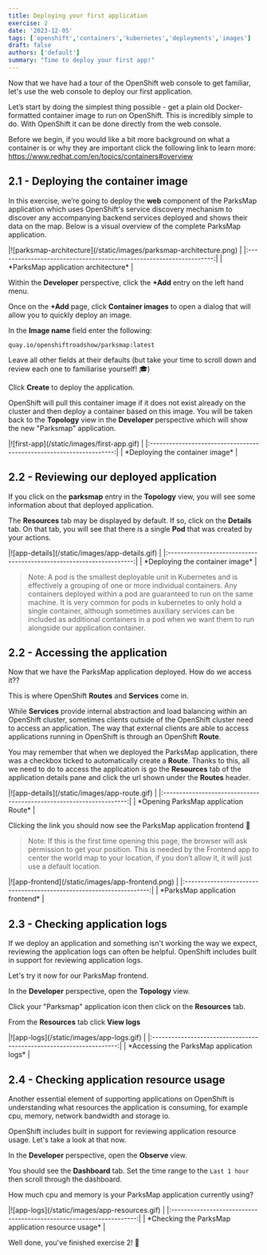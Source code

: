 ```yaml
---
title: Deploying your first application
exercise: 2
date: '2023-12-05'
tags: ['openshift','containers','kubernetes','deployments','images']
draft: false
authors: ['default']
summary: "Time to deploy your first app!"
---
```



Now that we have had a tour of the OpenShift web console to get familiar, let's use the web console to deploy our first application.

Let’s start by doing the simplest thing possible - get a plain old Docker-formatted container image to run on OpenShift. This is incredibly simple to do. With OpenShift it can be done directly from the web console.

Before we begin, if you would like a bit more background on what a container is or why they are important click the following link to learn more: https://www.redhat.com/en/topics/containers#overview


## 2.1 - Deploying the container image

In this exercise, we’re going to deploy the **web** component of the ParksMap application which uses OpenShift's service discovery mechanism to discover any accompanying backend services deployed and shows their data on the map. Below is a visual overview of the complete ParksMap application.

<Zoom>
|![parksmap-architecture](/static/images/parksmap-architecture.png) | 
|:-------------------------------------------------------------------:|
| *ParksMap application architecture*                                 |
</Zoom>

Within the **Developer** perspective, click the **+Add** entry on the left hand menu.

Once on the **+Add** page, click **Container images** to open a dialog that will allow you to quickly deploy an image.

In the **Image name** field enter the following:

```text
quay.io/openshiftroadshow/parksmap:latest
```

Leave all other fields at their defaults (but take your time to scroll down and review each one to familiarise yourself! 🎓)

Click **Create** to deploy the application.

OpenShift will pull this container image if it does not exist already on the cluster and then deploy a container based on this image. You will be taken back to the **Topology** view in the **Developer** perspective which will show the new "Parksmap" application.

<Zoom>
|![first-app](/static/images/first-app.gif) | 
|:-------------------------------------------------------------------:|
| *Deploying the container image*                                     |
</Zoom>


## 2.2 - Reviewing our deployed application

If you click on the **parksmap** entry in the **Topology** view, you will see some information about that deployed application. 

The **Resources** tab may be displayed by default. If so, click on the **Details** tab. On that tab, you will see that there is a single **Pod** that was created by your actions.

<Zoom>
|![app-details](/static/images/app-details.gif) | 
|:-------------------------------------------------------------------:|
| *Deploying the container image*                                     |
</Zoom>

> Note: A pod is the smallest deployable unit in Kubernetes and is effectively a grouping of one or more individual containers. Any containers deployed within a pod are guaranteed to run on the same machine. It is very common for pods in kubernetes to only hold a single container, although sometimes auxiliary services can be included as additional containers in a pod when we want them to run alongside our application container.


## 2.2 - Accessing the application

Now that we have the ParksMap application deployed. How do we access it??

This is where OpenShift **Routes** and **Services** come in.

While **Services** provide internal abstraction and load balancing within an OpenShift cluster, sometimes clients outside of the OpenShift cluster need to access an application. The way that external clients are able to access applications running in OpenShift is through an OpenShift **Route**. 

You may remember that when we deployed the ParksMap application, there was a checkbox ticked to automatically create a **Route**. Thanks to this, all we need to do to access the application is go the **Resources** tab of the application details pane and click the url shown under the **Routes** header.

<Zoom>
|![app-details](/static/images/app-route.gif) | 
|:-------------------------------------------------------------------:|
| *Opening ParksMap application Route*                                |
</Zoom>

Clicking the link you should now see the ParksMap application frontend 🎉

> Note: If this is the first time opening this page, the browser will ask permission to get your position. This is needed by the Frontend app to center the world map to your location, if you don’t allow it, it will just use a default location.

<Zoom>
|![app-frontend](/static/images/app-frontend.png) | 
|:-------------------------------------------------------------------:|
| *ParksMap application frontend*                                     |
</Zoom>


## 2.3 - Checking application logs

If we deploy an application and something isn't working the way we expect, reviewing the application logs can often be helpful. OpenShift includes built in support for reviewing application logs.

Let's try it now for our ParksMap frontend.

In the **Developer** perspective, open the **Topology** view.

Click your "Parksmap" application icon then click on the **Resources** tab.

From the **Resources** tab click **View logs**

<Zoom>
|![app-logs](/static/images/app-logs.gif) | 
|:-------------------------------------------------------------------:|
| *Accessing the ParksMap application logs*                           |
</Zoom>


## 2.4 - Checking application resource usage

Another essential element of supporting applications on OpenShift is understanding what resources the application is consuming, for example cpu, memory, network bandwidth and storage io.

OpenShift includes built in support for reviewing application resource usage. Let's take a look at that now.

In the **Developer** perspective, open the **Observe** view.

You should see the **Dashboard** tab. Set the time range to the `Last 1 hour` then scroll through the dashboard.

How much cpu and memory is your ParksMap application currently using?

<Zoom>
|![app-logs](/static/images/app-resources.gif) | 
|:-------------------------------------------------------------------:|
| *Checking the ParksMap application resource usage*                  |
</Zoom>

Well done, you've finished exercise 2! 🎉
